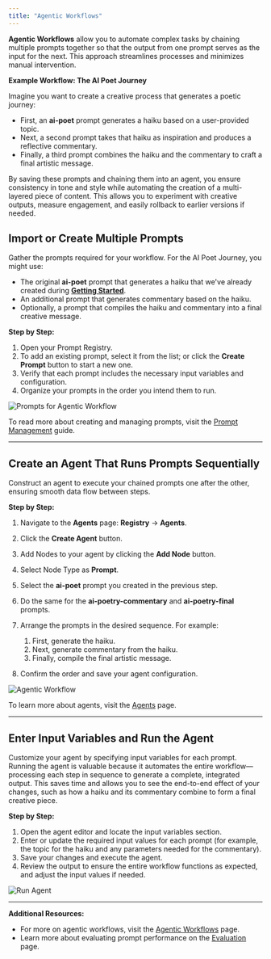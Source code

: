 ```yaml
---
title: "Agentic Workflows"
---
```


**Agentic Workflows** allow you to automate complex tasks by chaining multiple prompts together so that the output from one prompt serves as the input for the next. This approach streamlines processes and minimizes manual intervention.

**Example Workflow: The AI Poet Journey**

Imagine you want to create a creative process that generates a poetic journey:

- First, an **ai-poet** prompt generates a haiku based on a user-provided topic.
- Next, a second prompt takes that haiku as inspiration and produces a reflective commentary.
- Finally, a third prompt combines the haiku and the commentary to craft a final artistic message.

By saving these prompts and chaining them into an agent, you ensure consistency in tone and style while automating the creation of a multi-layered piece of content. This allows you to experiment with creative outputs, measure engagement, and easily rollback to earlier versions if needed.

## Import or Create Multiple Prompts

Gather the prompts required for your workflow. For the AI Poet Journey, you might use:

- The original **ai-poet** prompt that generates a haiku that we've already created during [**Getting Started**](/onboarding-guides/getting-started).
- An additional prompt that generates commentary based on the haiku.
- Optionally, a prompt that compiles the haiku and commentary into a final creative message.

**Step by Step:**

1. Open your Prompt Registry.
2. To add an existing prompt, select it from the list; or click the **Create Prompt** button to start a new one.
3. Verify that each prompt includes the necessary input variables and configuration.
4. Organize your prompts in the order you intend them to run.

<img
  src="./images/prompts.png"
  loading="lazy"
  alt="Prompts for Agentic Workflow"
/>

To read more about creating and managing prompts, visit the [Prompt Management](/onboarding-guides/prompt-management) guide.

---

## Create an Agent That Runs Prompts Sequentially

Construct an agent to execute your chained prompts one after the other, ensuring smooth data flow between steps.

**Step by Step:**

1. Navigate to the **Agents** page: **Registry** -> **Agents**.
2. Click the **Create Agent** button.
3. Add Nodes to your agent by clicking the **Add Node** button.
4. Select Node Type as **Prompt**.
5. Select the **ai-poet** prompt you created in the previous step.
6. Do the same for the **ai-poetry-commentary** and **ai-poetry-final** prompts.
7. Arrange the prompts in the desired sequence. For example:

   1. First, generate the haiku.
   2. Next, generate commentary from the haiku.
   3. Finally, compile the final artistic message.

8. Confirm the order and save your agent configuration.

<img
  src="./images/agentic-workflow.gif"
  loading="lazy"
  alt="Agentic Workflow"
/>

To learn more about agents, visit the [Agents](/why-promptlayer/agents) page.

---

## Enter Input Variables and Run the Agent

Customize your agent by specifying input variables for each prompt. Running the agent is valuable because it automates the entire workflow—processing each step in sequence to generate a complete, integrated output. This saves time and allows you to see the end-to-end effect of your changes, such as how a haiku and its commentary combine to form a final creative piece.

**Step by Step:**

1. Open the agent editor and locate the input variables section.
2. Enter or update the required input values for each prompt (for example, the topic for the haiku and any parameters needed for the commentary).
3. Save your changes and execute the agent.
4. Review the output to ensure the entire workflow functions as expected, and adjust the input values if needed.

<img src="./images/run-agent.gif" loading="lazy" alt="Run Agent" />

---

**Additional Resources:**

- For more on agentic workflows, visit the [Agentic Workflows](/why-promptlayer/agents) page.
- Learn more about evaluating prompt performance on the [Evaluation](/features/evaluations/overview) page.
